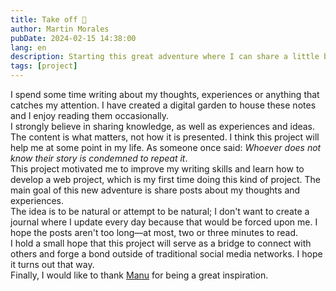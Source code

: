 ```yaml
---
title: Take off 🚀
author: Martin Morales
pubDate: 2024-02-15 14:38:00
lang: en
description: Starting this great adventure where I can share a little bit about me to the world.
tags: [project]
---
```


I spend some time writing about my thoughts, experiences or anything that catches my attention. I have created a digital garden to house these notes and I enjoy reading them occasionally.
<br />
I strongly believe in sharing knowledge, as well as experiences and ideas. The content is what matters, not how it is presented. I think this project will help me at some point in my life. As someone once said: _Whoever does not know their story is condemned to repeat it_.
<br />
This project motivated me to improve my writing skills and learn how to develop a web project, which is my first time doing this kind of project. The main goal of this new adventure is share posts about my thoughts and experiences.
<br />
The idea is to be natural or attempt to be natural; I don't want to create a journal where I update every day because that would be forced upon me. I hope the posts aren't too long—at most, two or three minutes to read.
<br />
I hold a small hope that this project will serve as a bridge to connect with others and forge a bond outside of traditional social media networks. I hope it turns out that way.
<br />
Finally, I would like to thank [Manu](https://manuelmoreale.com) for being a great inspiration.